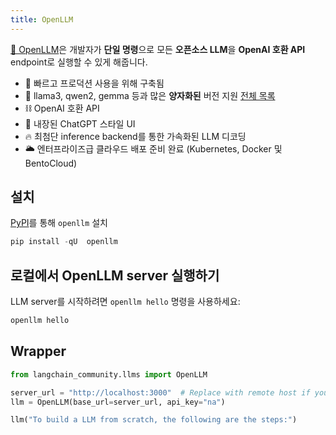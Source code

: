 ```yaml
---
title: OpenLLM
---
```


[🦾 OpenLLM](https://github.com/bentoml/OpenLLM)은 개발자가 **단일 명령**으로 모든 **오픈소스 LLM**을 **OpenAI 호환 API** endpoint로 실행할 수 있게 해줍니다.

- 🔬 빠르고 프로덕션 사용을 위해 구축됨
- 🚂 llama3, qwen2, gemma 등과 많은 **양자화된** 버전 지원 [전체 목록](https://github.com/bentoml/openllm-models)
- ⛓️ OpenAI 호환 API
- 💬 내장된 ChatGPT 스타일 UI
- 🔥 최첨단 inference backend를 통한 가속화된 LLM 디코딩
- 🌥️ 엔터프라이즈급 클라우드 배포 준비 완료 (Kubernetes, Docker 및 BentoCloud)

## 설치

[PyPI](https://pypi.org/project/openllm/)를 통해 `openllm` 설치

```python
pip install -qU  openllm
```

## 로컬에서 OpenLLM server 실행하기

LLM server를 시작하려면 `openllm hello` 명령을 사용하세요:

```bash
openllm hello
```

## Wrapper

```python
from langchain_community.llms import OpenLLM

server_url = "http://localhost:3000"  # Replace with remote host if you are running on a remote server
llm = OpenLLM(base_url=server_url, api_key="na")
```

```python
llm("To build a LLM from scratch, the following are the steps:")
```
